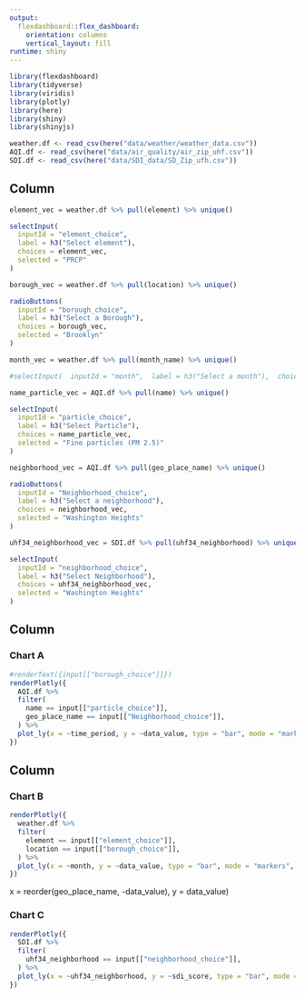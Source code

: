 ```yaml
---
output: 
  flexdashboard::flex_dashboard:
    orientation: columns
    vertical_layout: fill
runtime: shiny
---
```


```r
library(flexdashboard)
library(tidyverse)
library(viridis)
library(plotly)
library(here)
library(shiny)
library(shinyjs)
```

```r
weather.df <- read_csv(here("data/weather/weather_data.csv"))
AQI.df <- read_csv(here("data/air_quality/air_zip_uhf.csv"))
SDI.df <- read_csv(here("data/SDI_data/SD_Zip_ufh.csv"))
```


Column {.sidebar}
-----------------------------------------------------------------------

```r
element_vec = weather.df %>% pull(element) %>% unique()

selectInput(
  inputId = "element_choice",
  label = h3("Select element"),
  choices = element_vec,
  selected = "PRCP"
)

borough_vec = weather.df %>% pull(location) %>% unique()

radioButtons(
  inputId = "borough_choice",
  label = h3("Select a Borough"),
  choices = borough_vec,
  selected = "Brooklyn"
)

month_vec = weather.df %>% pull(month_name) %>% unique()

#selectInput(  inputId = "month",  label = h3("Select a month"),  choices = month_vec,  select = "January")
```

```r
name_particle_vec = AQI.df %>% pull(name) %>% unique()

selectInput(
  inputId = "particle_choice",
  label = h3("Select Particle"),
  choices = name_particle_vec,
  selected = "Fine particles (PM 2.5)"
)

neighborhood_vec = AQI.df %>% pull(geo_place_name) %>% unique()

radioButtons(
  inputId = "Neighborhood_choice",
  label = h3("Select a neighborhood"),
  choices = neighborhood_vec,
  selected = "Washington Heights"
)

```

```r
uhf34_neighborhood_vec = SDI.df %>% pull(uhf34_neighborhood) %>% unique()

selectInput(
  inputId = "neighborhood_choice",
  label = h3("Select Neighborhood"),
  choices = uhf34_neighborhood_vec,
  selected = "Washington Heights"
)
```


Column {data-width=650}
-----------------------------------------------------------------------

### Chart A

```r
#renderText({input[["borough_choice"]]})
renderPlotly({
  AQI.df %>%
  filter(
    name == input[["particle_choice"]],
    geo_place_name == input[["Neighborhood_choice"]],
  ) %>%
  plot_ly(x = ~time_period, y = ~data_value, type = "bar", mode = "markers", color = ~geo_place_name)
})


```

Column {data-width=350}
-----------------------------------------------------------------------

### Chart B

```r
renderPlotly({
  weather.df %>%
  filter(
    element == input[["element_choice"]],
    location == input[["borough_choice"]],
  ) %>%
  plot_ly(x = ~month, y = ~data_value, type = "bar", mode = "markers", color = ~location)
})
```

x = reorder(geo_place_name, -data_value), y = data_value)

### Chart C

```r
renderPlotly({
  SDI.df %>%
  filter(
    uhf34_neighborhood == input[["neighborhood_choice"]],
  ) %>%
  plot_ly(x = ~uhf34_neighborhood, y = ~sdi_score, type = "bar", mode = "markers")
})
```